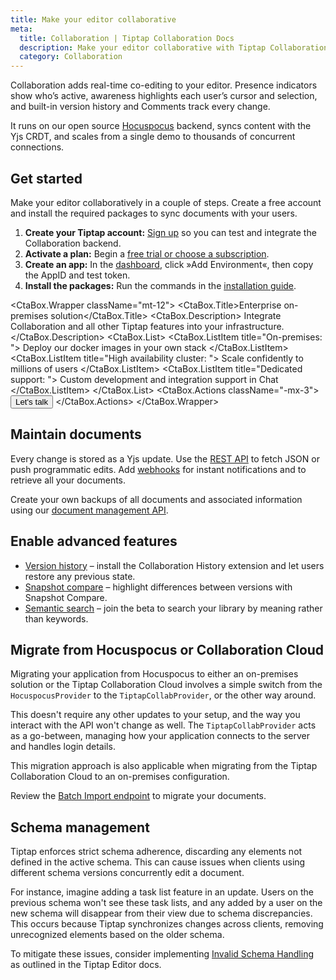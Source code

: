 ```yaml
---
title: Make your editor collaborative
meta:
  title: Collaboration | Tiptap Collaboration Docs
  description: Make your editor collaborative with Tiptap Collaboration on your premises or in our cloud. Learn more in our docs!
  category: Collaboration
---
```



Collaboration adds real-time co-editing to your editor. Presence indicators show who’s active, awareness highlights each user’s cursor and selection, and built-in version history and Comments track every change.

It runs on our open source [Hocuspocus](https://github.com/ueberdosis/hocuspocus) backend, syncs content with the Yjs CRDT, and scales from a single demo to thousands of concurrent connections.

## Get started
Make your editor collaboratively in a couple of steps. Create a free account and install the required packages to sync documents with your users.
1. **Create your Tiptap account:** [Sign up](https://cloud.tiptap.dev/register) so you can test and integrate the Collaboration backend.
2. **Activate a plan:** Begin a [free trial or choose a subscription](https://cloud.tiptap.dev/v2/billing).
3. **Create an app:** In the [dashboard](https://cloud.tiptap.dev/v2), click »Add Environment«, then copy the AppID and test token.
4. **Install the packages:** Run the commands in the [installation guide](/collaboration/getting-started/install).

<CtaBox.Wrapper className="mt-12">
    <CtaBox.Title>Enterprise on-premises solution</CtaBox.Title>
    <CtaBox.Description>
        Integrate Collaboration and all other Tiptap features into your infrastructure.
    </CtaBox.Description>
    <CtaBox.List>
        <CtaBox.ListItem title="On-premises: ">
            Deploy our docker images in your own stack
        </CtaBox.ListItem>
        <CtaBox.ListItem title="High availability cluster: ">
            Scale confidently to millions of users
        </CtaBox.ListItem>
        <CtaBox.ListItem title="Dedicated support: ">
            Custom development and integration support in Chat
        </CtaBox.ListItem>
    </CtaBox.List>
    <CtaBox.Actions className="-mx-3">
        <Button className="text-white/80 hover:text-white/100" variant="tertiary" asChild>
            <Link href="https://tiptap.dev/contact-sales">
                Let's talk
                <ArrowRightIcon className="w-4 h-4" />
            </Link>
        </Button>
    </CtaBox.Actions>
</CtaBox.Wrapper>

## Maintain documents
Every change is stored as a Yjs update. Use the [REST API](/collaboration/documents/rest-api) to fetch JSON or push programmatic edits. Add [webhooks](/collaboration/core-concepts/webhooks) for instant notifications and to retrieve all your documents.

Create your own backups of all documents and associated information using our [document management API](/collaboration/documents/rest-api).

## Enable advanced features
- [Version history](/collaboration/documents/history) – install the Collaboration History extension and let users restore any previous state.
- [Snapshot compare](/collaboration/documents/snapshot-compare) – highlight differences between versions with Snapshot Compare.
- [Semantic search](/collaboration/documents/semantic-search) – join the beta to search your library by meaning rather than keywords.


## Migrate from Hocuspocus or Collaboration Cloud

Migrating your application from Hocuspocus to either an on-premises solution or the Tiptap Collaboration Cloud involves a simple switch from the `HocuspocusProvider` to the `TiptapCollabProvider`, or the other way around.

This doesn't require any other updates to your setup, and the way you interact with the API won't change as well. The `TiptapCollabProvider` acts as a go-between, managing how your application connects to the server and handles login details.

This migration approach is also applicable when migrating from the Tiptap Collaboration Cloud to an on-premises configuration.

Review the [Batch Import endpoint](/collaboration/documents/rest-api#batch-import-documents) to migrate your documents.

## Schema management

Tiptap enforces strict schema adherence, discarding any elements not defined in the active schema. This can cause issues when clients using different schema versions concurrently edit a document.

For instance, imagine adding a task list feature in an update. Users on the previous schema won't see these task lists, and any added by a user on the new schema will disappear from their view due to schema discrepancies. This occurs because Tiptap synchronizes changes across clients, removing unrecognized elements based on the older schema.

To mitigate these issues, consider implementing [Invalid Schema Handling](/editor/core-concepts/schema#invalid-schema-handling) as outlined in the Tiptap Editor docs.